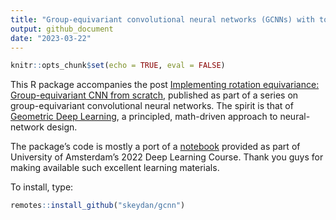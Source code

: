 ```yaml
---
title: "Group-equivariant convolutional neural networks (GCNNs) with torch"
output: github_document
date: "2023-03-22"
---
```


```r
knitr::opts_chunk$set(echo = TRUE, eval = FALSE)
```

This R package accompanies the post [Implementing rotation equivariance: Group-equivariant CNN from scratch](https://blogs.rstudio.com/ai/posts/2023-03-27-group-equivariant-cnn-2/), published as part of a series on group-equivariant convolutional neural networks. The spirit is that of [Geometric Deep Learning](https://geometricdeeplearning.com/), a principled, math-driven approach to neural-network design.

The package's code is mostly a port of a [notebook](https://github.com/phlippe/uvadlc_notebooks/blob/master/docs/tutorial_notebooks/DL2/Geometric_deep_learning/tutorial1_regular_group_convolutions.ipynb) provided as part of University of Amsterdam's 2022 Deep Learning Course. Thank you guys for making available such excellent learning materials.

To install, type:

```r
remotes::install_github("skeydan/gcnn")
```

## 
